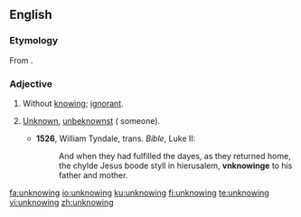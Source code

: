 ==English==
===Etymology===
From {{prefix|un|knowing|lang=en}}.

===Adjective===
{{en-adj}}

# Without [[knowing]]; [[ignorant]].
# {{context|obsolete|lang=en}} [[unknown|Unknown]], [[unbeknownst]] ({{term|to}} someone).
#*'''1526''', William Tyndale, trans. ''Bible'', Luke II:
#*:And when they had fulfilled the dayes, as they returned home, the chylde Jesus boode styll in hierusalem, '''vnknowinge''' to his father and mother.

[[fa:unknowing]]
[[io:unknowing]]
[[ku:unknowing]]
[[fi:unknowing]]
[[te:unknowing]]
[[vi:unknowing]]
[[zh:unknowing]]